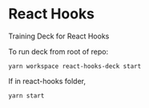 # React Hooks

Training Deck for React Hooks 

To run deck from root of repo:

`yarn workspace react-hooks-deck start`

If in react-hooks folder, 

`yarn start`